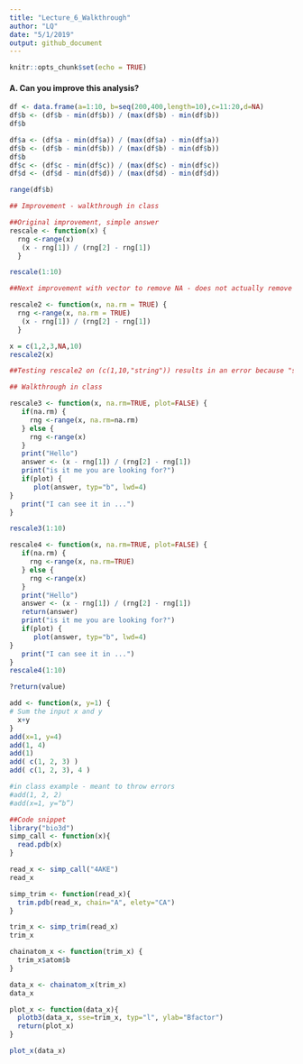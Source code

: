 ```yaml
---
title: "Lecture_6_Walkthrough"
author: "LQ"
date: "5/1/2019"
output: github_document
---
```


```r
knitr::opts_chunk$set(echo = TRUE)
```


#### A. Can you improve this analysis?
```r

df <- data.frame(a=1:10, b=seq(200,400,length=10),c=11:20,d=NA)
df$b <- (df$b - min(df$b)) / (max(df$b) - min(df$b))
df$b

df$a <- (df$a - min(df$a)) / (max(df$a) - min(df$a))
df$b <- (df$b - min(df$b)) / (max(df$b) - min(df$b))
df$b
df$c <- (df$c - min(df$c)) / (max(df$c) - min(df$c))
df$d <- (df$d - min(df$d)) / (max(df$d) - min(df$d))

range(df$b)
```


```r

## Improvement - walkthrough in class

##Original improvement, simple answer
rescale <- function(x) {
  rng <-range(x)
   (x - rng[1]) / (rng[2] - rng[1])
  } 

rescale(1:10)

##Next improvement with vector to remove NA - does not actually remove NA from the results, but it removes NA from being utilized for the function so it doesn't throw NA's for the entirety of results

rescale2 <- function(x, na.rm = TRUE) {
  rng <-range(x, na.rm = TRUE)
   (x - rng[1]) / (rng[2] - rng[1]) 
  } 

x = c(1,2,3,NA,10)
rescale2(x)

##Testing rescale2 on (c(1,10,"string")) results in an error because "string" is not a numeric input

```



```r
## Walkthrough in class

rescale3 <- function(x, na.rm=TRUE, plot=FALSE) {
   if(na.rm) {
     rng <-range(x, na.rm=na.rm)
   } else {
     rng <-range(x)
   }
   print("Hello")
   answer <- (x - rng[1]) / (rng[2] - rng[1])
   print("is it me you are looking for?")
   if(plot) {
      plot(answer, typ="b", lwd=4)
}
   print("I can see it in ...")
}

rescale3(1:10)

```

```r
rescale4 <- function(x, na.rm=TRUE, plot=FALSE) {
   if(na.rm) {
     rng <-range(x, na.rm=TRUE)
   } else {
     rng <-range(x)
   }
   print("Hello")
   answer <- (x - rng[1]) / (rng[2] - rng[1])
   return(answer)
   print("is it me you are looking for?")
   if(plot) {
      plot(answer, typ="b", lwd=4)
}
   print("I can see it in ...")
}
rescale4(1:10)

?return(value)
```

```r
add <- function(x, y=1) {
# Sum the input x and y 
  x+y
}
add(x=1, y=4)
add(1, 4)
add(1)
add( c(1, 2, 3) )
add( c(1, 2, 3), 4 )

```


```r
#in class example - meant to throw errors
#add(1, 2, 2)
#add(x=1, y=“b”)
```

```r
##Code snippet
library("bio3d")
simp_call <- function(x){
  read.pdb(x)
}

read_x <- simp_call("4AKE")
read_x

simp_trim <- function(read_x){
  trim.pdb(read_x, chain="A", elety="CA")
}

trim_x <- simp_trim(read_x)
trim_x

chainatom_x <- function(trim_x) {
  trim_x$atom$b
}

data_x <- chainatom_x(trim_x)
data_x

plot_x <- function(data_x){
  plotb3(data_x, sse=trim_x, typ="l", ylab="Bfactor")
  return(plot_x)
}

plot_x(data_x)

```





